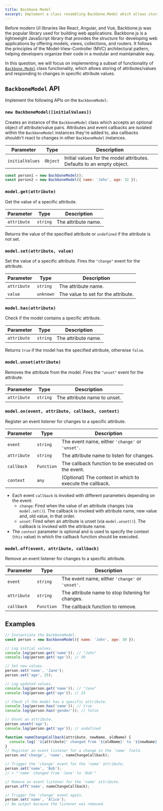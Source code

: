 ```yaml
---
title: Backbone Model
excerpt: Implement a class resembling Backbone.Model which allows storing of attributes/values and responding to changes in specific attribute values
---
```


Before modern UI libraries like React, Angular, and Vue, Backbone.js was the popular library used for building web applications. Backbone.js is a lightweight JavaScript library that provides the structure for developing web applications by offering models, views, collections, and routers. It follows the principles of the Model-View-Controller (MVC) architectural pattern, helping developers organize their code in a modular and maintainable way.

In this question, we will focus on implementing a subset of functionality of [`Backbone.Model`](https://backbonejs.org/#Model) class functionality, which allows storing of attributes/values and responding to changes in specific attribute values.

## `BackboneModel` API

Implement the following APIs on the `BackboneModel`:

### `new BackboneModel([initialValues])`

Creates an instance of the `BackboneModel` class which accepts an optional object of attribute/value pairs. Attributes and event callbacks are isolated within the `BackboneModel` instances they're added to, aka callbacks shouldn't react to changes in other `BackboneModel` instances.

| Parameter | Type | Description |
| --- | --- | --- |
| `initialValues` | `Object` | Initial values for the model attributes. Defaults to an empty object. |

```js
const person1 = new BackboneModel();
const person2 = new BackboneModel({ name: 'John', age: 32 });
```

### `model.get(attribute)`

Get the value of a specific attribute.

| Parameter   | Type     | Description         |
| ----------- | -------- | ------------------- |
| `attribute` | `string` | The attribute name. |

Returns the value of the specified attribute or `undefined` if the attribute is not set.

### `model.set(attribute, value)`

Set the value of a specific attribute. Fires the `"change"` event for the attribute.

| Parameter   | Type      | Description                         |
| ----------- | --------- | ----------------------------------- |
| `attribute` | `string`  | The attribute name.                 |
| `value`     | `unknown` | The value to set for the attribute. |

### `model.has(attribute)`

Check if the model contains a specific attribute.

| Parameter   | Type     | Description         |
| ----------- | -------- | ------------------- |
| `attribute` | `string` | The attribute name. |

Returns `true` if the model has the specified attribute, otherwise `false`.

### `model.unset(attribute)`

Removes the attribute from the model. Fires the `"unset"` event for the attribute.

| Parameter   | Type     | Description                  |
| ----------- | -------- | ---------------------------- |
| `attribute` | `string` | The attribute name to unset. |

### `model.on(event, attribute, callback, context)`

Register an event listener for changes to a specific attribute.

| Parameter | Type | Description |
| --- | --- | --- |
| `event` | `string` | The event name, either `'change'` or `'unset'`. |
| `attribute` | `string` | The attribute name to listen for changes. |
| `callback` | `Function` | The callback function to be executed on the event. |
| `context` | `any` | (Optional) The context in which to execute the callback. |

- Each event `callback` is invoked with different parameters depending on the event:
  - `change`: Fired when the value of an attribute changes (via `model.set()`). The callback is invoked with attribute name, new value and, old value, in that order.
  - `unset`: Fired when an attribute is unset (via `model.unset()`). The callback is invoked with the attribute name.
- The `context` parameter is optional and is used to specify the context (`this` value) in which the callback function should be executed.

### `model.off(event, attribute, callback)`

Remove an event listener for changes to a specific attribute.

| Parameter   | Type       | Description                                       |
| ----------- | ---------- | ------------------------------------------------- |
| `event`     | `string`   | The event name, either `'change'` or `'unset'`.   |
| `attribute` | `string`   | The attribute name to stop listening for changes. |
| `callback`  | `Function` | The callback function to remove.                  |

## Examples

```js
// Instantiate the BackboneModel.
const person = new BackboneModel({ name: 'John', age: 30 });

// Log initial values.
console.log(person.get('name')); // "John"
console.log(person.get('age')); // 30

// Set new values.
person.set('name', 'Jane');
person.set('age', 25);

// Log updated values.
console.log(person.get('name')); // "Jane"
console.log(person.get('age')); // 25

// Check if the model has a specific attribute.
console.log(person.has('name')); // true
console.log(person.has('gender')); // false

// Unset an attribute.
person.unset('age');
console.log(person.get('age')); // undefined

function nameChangeCallback(attribute, newName, oldName) {
  console.log(`'${attribute}' changed from '${oldName}' to '${newName}'`);
}
// Register an event listener for a change in the `name` field.
person.on('change', 'name', nameChangeCallback);

// Trigger the 'change' event for the 'name' attribute.
person.set('name', 'Bob');
// > "'name' changed from 'Jane' to 'Bob'"

// Remove an event listener for the 'name' attribute.
person.off('name', nameChangeCallback);

// Trigger the 'change' event again.
person.set('name', 'Alice');
// No output because the listener was removed.
```

